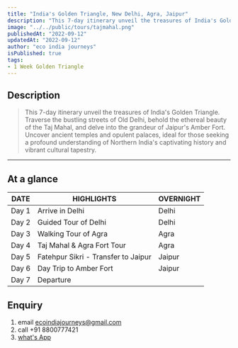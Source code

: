 ```yaml
---
title: "India's Golden Triangle, New Delhi, Agra, Jaipur"
description: "This 7-day itinerary unveil the treasures of India's Golden Triangle. Traverse the bustling streets of Old Delhi, behold the ethereal beauty of the Taj Mahal, and delve into the grandeur of Jaipur's Amber Fort. Uncover ancient temples and opulent palaces, ideal for those seeking a profound understanding of Northern India's captivating history and vibrant cultural tapestry." 
image: "../../public/tours/tajmahal.png"
publishedAt: "2022-09-12"
updatedAt: "2022-09-12"
author: "eco india journeys"
isPublished: true
tags:
- 1 Week Golden Triangle
---
```



## Description

> This 7-day itinerary unveil the treasures of India's Golden Triangle. Traverse the bustling streets of Old Delhi, behold the ethereal beauty of the Taj Mahal, and delve into the grandeur of Jaipur's Amber Fort. Uncover ancient temples and opulent palaces, ideal for those seeking a profound understanding of Northern India's captivating history and vibrant cultural tapestry.
---

## At a glance

| DATE   | HIGHLIGHTS                                                   | OVERNIGHT                                             |
| -------|-----------------------------------------------------------|-----------------------------------------------------------|
| Day 1  | Arrive in Delhi                          | Delhi  |
| Day 2  | Guided Tour of Delhi   |  Delhi |
| Day 3  | Walking Tour of Agra  | Agra  |
| Day 4  | Taj Mahal & Agra Fort Tour | Agra |
| Day 5  | Fatehpur Sikri - Transfer to Jaipur | Jaipur |
| Day 6  | Day Trip to Amber Fort | Jaipur |
| Day 7  | Departure   | 

## Enquiry
1.  email ecoindiajourneys@gmail.com
2.  call +91 8800777421
3.  [what's App](https://wa.me/918587044340)

